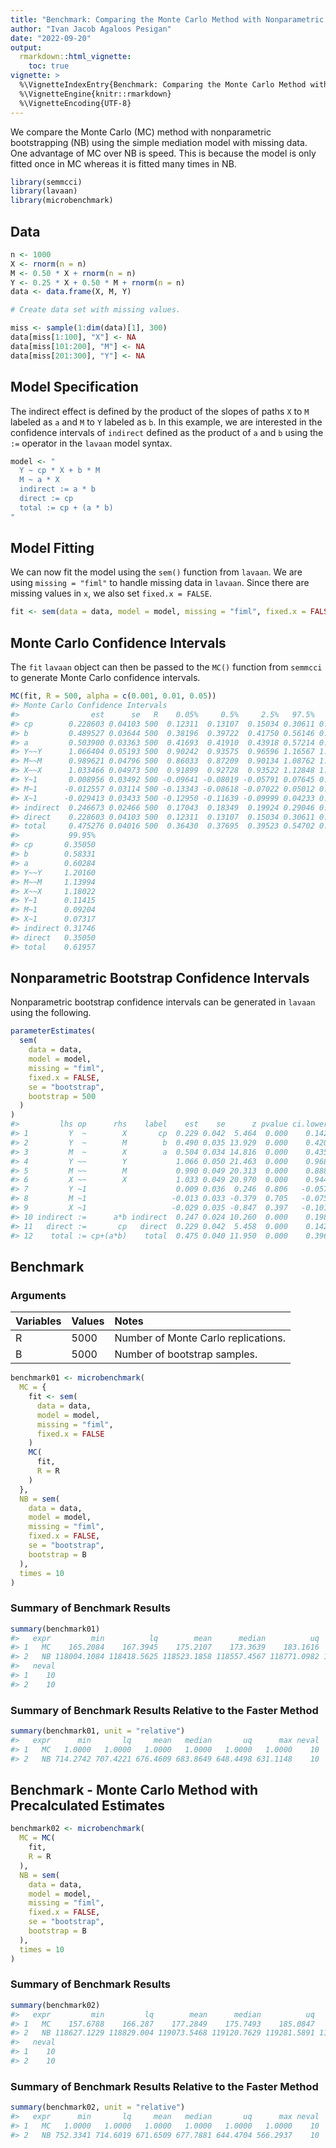```yaml
---
title: "Benchmark: Comparing the Monte Carlo Method with Nonparametric Bootstrapping"
author: "Ivan Jacob Agaloos Pesigan"
date: "2022-09-20"
output:
  rmarkdown::html_vignette:
    toc: true
vignette: >
  %\VignetteIndexEntry{Benchmark: Comparing the Monte Carlo Method with Nonparametric Bootstrapping}
  %\VignetteEngine{knitr::rmarkdown}
  %\VignetteEncoding{UTF-8}
---
```










We compare the Monte Carlo (MC) method with nonparametric bootstrapping (NB) using the simple mediation model with missing data.
One advantage of MC over NB is speed.
This is because the model is only fitted once in MC whereas it is fitted many times in NB.


```r
library(semmcci)
library(lavaan)
library(microbenchmark)
```

## Data


```r
n <- 1000
X <- rnorm(n = n)
M <- 0.50 * X + rnorm(n = n)
Y <- 0.25 * X + 0.50 * M + rnorm(n = n)
data <- data.frame(X, M, Y)

# Create data set with missing values.

miss <- sample(1:dim(data)[1], 300)
data[miss[1:100], "X"] <- NA
data[miss[101:200], "M"] <- NA
data[miss[201:300], "Y"] <- NA
```

## Model Specification

The indirect effect is defined by the product of the slopes
of paths `X` to `M` labeled as `a` and `M` to `Y` labeled as `b`.
In this example, we are interested in the confidence intervals of `indirect`
defined as the product of `a` and `b` using the `:=` operator
in the `lavaan` model syntax.


```r
model <- "
  Y ~ cp * X + b * M
  M ~ a * X
  indirect := a * b
  direct := cp
  total := cp + (a * b)
"
```

## Model Fitting

We can now fit the model using the `sem()` function from `lavaan`.
We are using `missing = "fiml"` to handle missing data in `lavaan`.
Since there are missing values in `x`, we also set `fixed.x = FALSE`.


```r
fit <- sem(data = data, model = model, missing = "fiml", fixed.x = FALSE)
```

## Monte Carlo Confidence Intervals

The `fit` `lavaan` object can then be passed to the `MC()` function from `semmcci`
to generate Monte Carlo confidence intervals.


```r
MC(fit, R = 500, alpha = c(0.001, 0.01, 0.05))
#> Monte Carlo Confidence Intervals
#>                est      se   R    0.05%     0.5%     2.5%   97.5%   99.5%
#> cp        0.228603 0.04103 500  0.12311  0.13107  0.15034 0.30611 0.33222
#> b         0.489527 0.03644 500  0.38196  0.39722  0.41750 0.56146 0.58017
#> a         0.503900 0.03363 500  0.41693  0.41910  0.43918 0.57214 0.58926
#> Y~~Y      1.066404 0.05193 500  0.90242  0.93575  0.96596 1.16567 1.19558
#> M~~M      0.989621 0.04796 500  0.86033  0.87209  0.90134 1.08762 1.10827
#> X~~X      1.033466 0.04973 500  0.91899  0.92728  0.93522 1.12848 1.14884
#> Y~1       0.008956 0.03492 500 -0.09641 -0.08019 -0.05791 0.07645 0.09004
#> M~1      -0.012557 0.03114 500 -0.13343 -0.08618 -0.07022 0.05012 0.06085
#> X~1      -0.029413 0.03433 500 -0.12950 -0.11639 -0.09999 0.04233 0.06062
#> indirect  0.246673 0.02466 500  0.17043  0.18349  0.19924 0.29046 0.31097
#> direct    0.228603 0.04103 500  0.12311  0.13107  0.15034 0.30611 0.33222
#> total     0.475276 0.04016 500  0.36430  0.37695  0.39523 0.54702 0.57434
#>           99.95%
#> cp       0.35050
#> b        0.58331
#> a        0.60284
#> Y~~Y     1.20160
#> M~~M     1.13994
#> X~~X     1.18022
#> Y~1      0.11415
#> M~1      0.09204
#> X~1      0.07317
#> indirect 0.31746
#> direct   0.35050
#> total    0.61957
```

## Nonparametric Bootstrap Confidence Intervals

Nonparametric bootstrap confidence intervals can be generated in `lavaan` using the following.


```r
parameterEstimates(
  sem(
    data = data,
    model = model,
    missing = "fiml",
    fixed.x = FALSE,
    se = "bootstrap",
    bootstrap = 500
  )
)
#>         lhs op      rhs    label    est    se      z pvalue ci.lower ci.upper
#> 1         Y  ~        X       cp  0.229 0.042  5.464  0.000    0.142    0.311
#> 2         Y  ~        M        b  0.490 0.035 13.929  0.000    0.420    0.556
#> 3         M  ~        X        a  0.504 0.034 14.816  0.000    0.435    0.566
#> 4         Y ~~        Y           1.066 0.050 21.463  0.000    0.968    1.158
#> 5         M ~~        M           0.990 0.049 20.313  0.000    0.888    1.086
#> 6         X ~~        X           1.033 0.049 20.970  0.000    0.944    1.140
#> 7         Y ~1                    0.009 0.036  0.246  0.806   -0.057    0.081
#> 8         M ~1                   -0.013 0.033 -0.379  0.705   -0.075    0.052
#> 9         X ~1                   -0.029 0.035 -0.847  0.397   -0.101    0.034
#> 10 indirect :=      a*b indirect  0.247 0.024 10.260  0.000    0.198    0.294
#> 11   direct :=       cp   direct  0.229 0.042  5.458  0.000    0.142    0.311
#> 12    total := cp+(a*b)    total  0.475 0.040 11.950  0.000    0.396    0.552
```

## Benchmark

### Arguments




|Variables |Values |Notes                               |
|:---------|:------|:-----------------------------------|
|R         |5000   |Number of Monte Carlo replications. |
|B         |5000   |Number of bootstrap samples.        |




```r
benchmark01 <- microbenchmark(
  MC = {
    fit <- sem(
      data = data,
      model = model,
      missing = "fiml",
      fixed.x = FALSE
    )
    MC(
      fit,
      R = R
    )
  },
  NB = sem(
    data = data,
    model = model,
    missing = "fiml",
    fixed.x = FALSE,
    se = "bootstrap",
    bootstrap = B
  ),
  times = 10
)
```

### Summary of Benchmark Results


```r
summary(benchmark01)
#>   expr         min          lq        mean      median          uq         max
#> 1   MC    165.2084    167.3945    175.2107    173.3639    183.1616    188.5087
#> 2   NB 118004.1084 118418.5625 118523.1858 118557.4567 118771.0982 118970.6300
#>   neval
#> 1    10
#> 2    10
```

### Summary of Benchmark Results Relative to the Faster Method


```r
summary(benchmark01, unit = "relative")
#>   expr      min       lq     mean   median       uq      max neval
#> 1   MC   1.0000   1.0000   1.0000   1.0000   1.0000   1.0000    10
#> 2   NB 714.2742 707.4221 676.4609 683.8649 648.4498 631.1148    10
```

## Benchmark - Monte Carlo Method with Precalculated Estimates




```r
benchmark02 <- microbenchmark(
  MC = MC(
    fit,
    R = R
  ),
  NB = sem(
    data = data,
    model = model,
    missing = "fiml",
    fixed.x = FALSE,
    se = "bootstrap",
    bootstrap = B
  ),
  times = 10
)
```

### Summary of Benchmark Results


```r
summary(benchmark02)
#>   expr         min         lq        mean      median          uq        max
#> 1   MC    157.6788    166.287    177.2849    175.7493    185.0847    210.917
#> 2   NB 118627.1229 118829.004 119073.5468 119120.7629 119281.5891 119440.962
#>   neval
#> 1    10
#> 2    10
```

### Summary of Benchmark Results Relative to the Faster Method


```r
summary(benchmark02, unit = "relative")
#>   expr      min       lq     mean   median       uq      max neval
#> 1   MC   1.0000   1.0000   1.0000   1.0000   1.0000   1.0000    10
#> 2   NB 752.3341 714.6019 671.6509 677.7881 644.4704 566.2937    10
```
